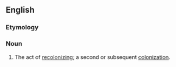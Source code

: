 ==English==

===Etymology===
{{prefix|en|re|colonization}}

===Noun===
{{en-noun|~}}

# The act of [[recolonize|recolonizing]]; a second or subsequent [[colonization]].